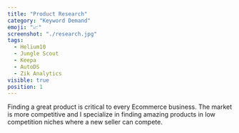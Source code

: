 ```yaml
---
title: "Product Research"
category: "Keyword Demand"
emoji: "📈"
screenshot: "./research.jpg"
tags:
  - Helium10
  - Jungle Scout
  - Keepa
  - AutoDS
  - Zik Analytics
visible: true
position: 1
---
```


Finding a great product is critical to every Ecommerce business. The market is more competitive and I specialize in finding amazing products in low competition niches where a new seller can compete.
